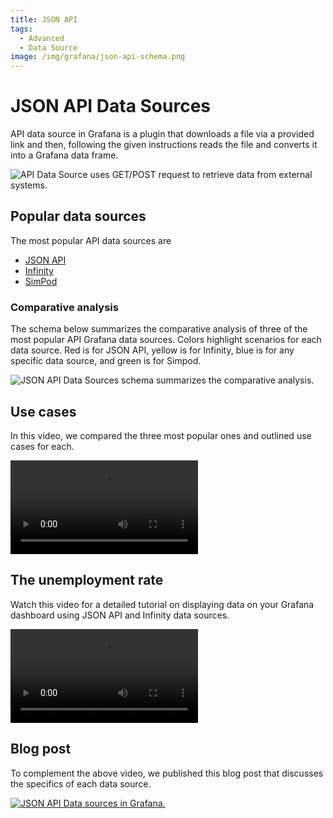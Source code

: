 ```yaml
---
title: JSON API
tags:
  - Advanced
  - Data Source
image: /img/grafana/json-api-schema.png
---
```



# JSON API Data Sources

API data source in Grafana is a plugin that downloads a file via a provided link and then, following the given instructions reads the file and converts it into a Grafana data frame.

<Image
  title="API Data Source uses GET/POST request to retrieve data from external systems."
  src="/img/grafana/api-concept.png"
/>

## Popular data sources

The most popular API data sources are

- [JSON API](https://grafana.com/grafana/plugins/marcusolsson-json-datasource/)
- [Infinity](https://grafana.com/grafana/plugins/yesoreyeram-infinity-datasource/)
- [SimPod](https://grafana.com/grafana/plugins/simpod-json-datasource/)

### Comparative analysis

The schema below summarizes the comparative analysis of three of the most popular API Grafana data sources. Colors highlight scenarios for each data source. Red is for JSON API, yellow is for Infinity, blue is for any specific data source, and green is for Simpod.

<Image
  title="JSON API Data Sources schema summarizes the comparative analysis."
  src="/img/grafana/json-api-schema.png"
/>

## Use cases

In this video, we compared the three most popular ones and outlined use cases for each.

<Video
  src="https://www.youtube.com/embed/h1Mx4UvtKGY"
  title="JSON API, Infinity, Simpod compared."
/>

## The unemployment rate

Watch this video for a detailed tutorial on displaying data on your Grafana dashboard using JSON API and Infinity data sources.

<Video
  src="https://www.youtube.com/embed/B4Uj1n4Cr88"
  title="How to use JSON Data Sources for Grafana."
/>

## Blog post

To complement the above video, we published this blog post that discusses the specifics of each data source.

<a href="/blog/json-api-data-sources-in-grafana-20230104">
  <Image
    title="JSON API Data sources in Grafana."
    src="/img/blog/2023-01-04-json-api-data-sources/banner.png"
    zoom={false}
  />
</a>
